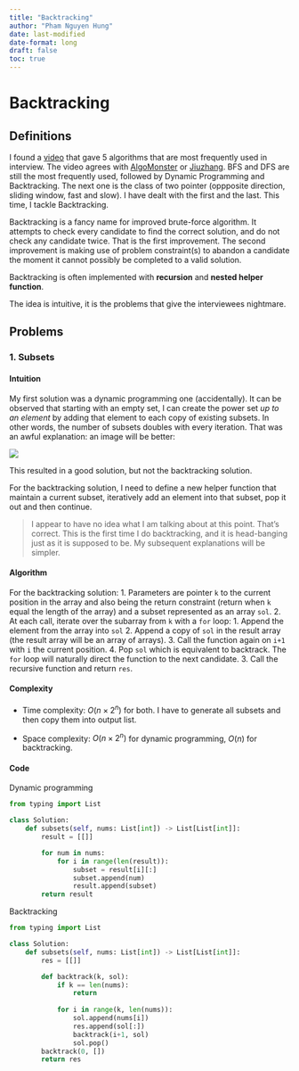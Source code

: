 ```yaml
---
title: "Backtracking"
author: "Pham Nguyen Hung"
date: last-modified
date-format: long
draft: false
toc: true
---
```

# Backtracking

## Definitions

I found a [video](https://youtu.be/EM8IgIIiOdY) that gave 5 algorithms that are most frequently used in interview. The video agrees with [AlgoMonster](https://algo.monster/) or [Jiuzhang](https://www.jiuzhang.com/course/71). BFS and DFS are still the most frequently used, followed by Dynamic Programming and Backtracking. The next one is the class of two pointer (oppposite direction, sliding window, fast and slow). I have dealt with the first and the last. This time, I tackle Backtracking.

Backtracking is a fancy name for improved brute-force algorithm. It attempts to check every candidate to find the correct solution, and do not check any candidate twice. That is the first improvement. The second improvement is making use of problem constraint(s) to abandon a candidate the moment it cannot possibly be completed to a valid solution.

Backtracking is often implemented with **recursion** and **nested helper function**.

The idea is intuitive, it is the problems that give the interviewees nightmare.

## Problems

### 1. Subsets

#### Intuition
My first solution was a dynamic programming one (accidentally). It can be observed that starting with an empty set, I can create the power set *up to an element* by adding that element to each copy of existing subsets. In other words, the number of subsets doubles with every iteration. That was an awful explanation: an image will be better:

![](backtrack 1.png)

This resulted in a good solution, but not the backtracking solution.

For the backtracking solution, I need to define a new helper function that maintain a current subset, iteratively add an element into that subset, pop it out and then continue.

> I appear to have no idea what I am talking about at this point. That's correct. This is the first time I do backtracking, and it is head-banging just as it is supposed to be. My subsequent explanations will be simpler.

#### Algorithm
<!-- Describe your approach to solving the problem. -->
For the backtracking solution:
1. Parameters are pointer `k` to the current position in the array and also being the return constraint (return when `k` equal the length of the array) and a subset represented as an array `sol`.
2. At each call, iterate over the subarray from `k` with a `for` loop:
   1. Append the element from the array into `sol`
   2. Append a copy of `sol` in the result array (the result array will be an array of arrays).
   3. Call the function again on `i+1` with `i` the current position.
   4. Pop `sol` which is equivalent to backtrack. The `for` loop will naturally direct the function to the next candidate.
3. Call the recursive function and return `res`.

#### Complexity
- Time complexity:
<!-- Add your time complexity here, e.g. $$O(n)$$ -->
$O(n \times 2^{n})$ for both. I have to generate all subsets and then copy them into output list.

- Space complexity:
<!-- Add your space complexity here, e.g. $$O(n)$$ -->
$O(n \times 2^{n})$ for dynamic programming, $O(n)$ for backtracking.

#### Code

Dynamic programming
```python
from typing import List

class Solution:
    def subsets(self, nums: List[int]) -> List[List[int]]:
        result = [[]]

        for num in nums:
            for i in range(len(result)):
                subset = result[i][:]
                subset.append(num)
                result.append(subset)
        return result
```
Backtracking
```python
from typing import List

class Solution:
    def subsets(self, nums: List[int]) -> List[List[int]]:
        res = [[]]

        def backtrack(k, sol):
            if k == len(nums):
                return
            
            for i in range(k, len(nums)):
                sol.append(nums[i])
                res.append(sol[:])
                backtrack(i+1, sol)
                sol.pop()
        backtrack(0, [])
        return res
```